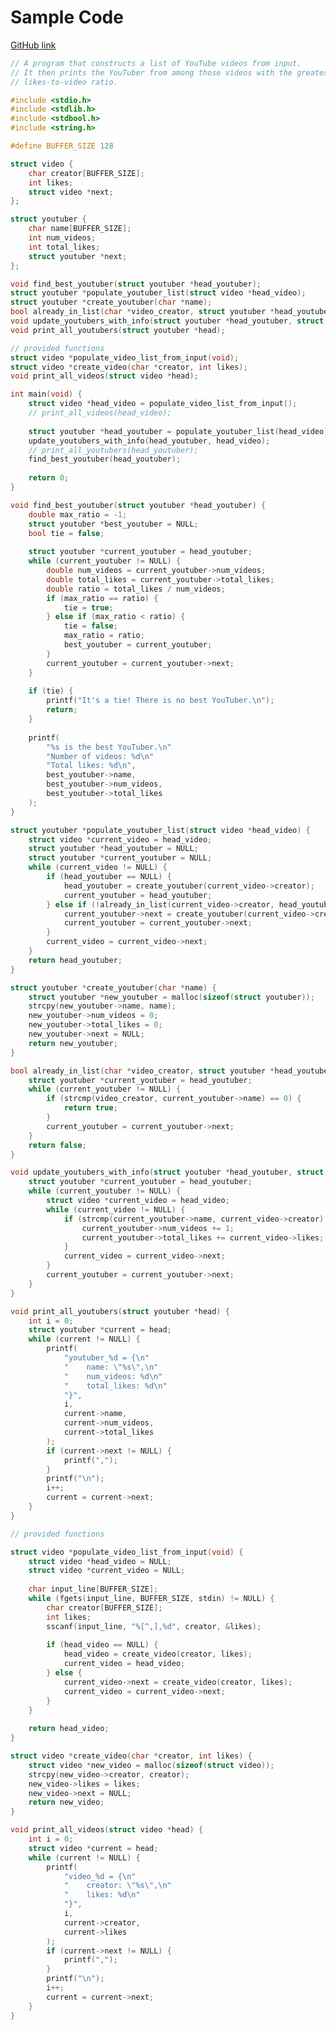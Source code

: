 # Sample Code

[GitHub link](https://github.com/csesoc/comp1511-revision-t1-2022/blob/master/solutions/best-youtuber/solution.c)

```c
// A program that constructs a list of YouTube videos from input.
// It then prints the YouTuber from among those videos with the greatest
// likes-to-video ratio.

#include <stdio.h>
#include <stdlib.h>
#include <stdbool.h>
#include <string.h>

#define BUFFER_SIZE 128

struct video {
    char creator[BUFFER_SIZE];
    int likes;
    struct video *next;
};

struct youtuber {
    char name[BUFFER_SIZE];
    int num_videos;
    int total_likes;
    struct youtuber *next;
};

void find_best_youtuber(struct youtuber *head_youtuber);
struct youtuber *populate_youtuber_list(struct video *head_video);
struct youtuber *create_youtuber(char *name);
bool already_in_list(char *video_creator, struct youtuber *head_youtuber);
void update_youtubers_with_info(struct youtuber *head_youtuber, struct video *head_video);
void print_all_youtubers(struct youtuber *head);

// provided functions
struct video *populate_video_list_from_input(void);
struct video *create_video(char *creator, int likes);
void print_all_videos(struct video *head);

int main(void) {
    struct video *head_video = populate_video_list_from_input();
    // print_all_videos(head_video);
    
    struct youtuber *head_youtuber = populate_youtuber_list(head_video);
    update_youtubers_with_info(head_youtuber, head_video);
    // print_all_youtubers(head_youtuber);
    find_best_youtuber(head_youtuber);
    
    return 0;
}

void find_best_youtuber(struct youtuber *head_youtuber) {
    double max_ratio = -1;
    struct youtuber *best_youtuber = NULL;
    bool tie = false;
    
    struct youtuber *current_youtuber = head_youtuber;
    while (current_youtuber != NULL) {
        double num_videos = current_youtuber->num_videos;
        double total_likes = current_youtuber->total_likes;
        double ratio = total_likes / num_videos;
        if (max_ratio == ratio) {
            tie = true;
        } else if (max_ratio < ratio) {
            tie = false;
            max_ratio = ratio;
            best_youtuber = current_youtuber;
        }
        current_youtuber = current_youtuber->next;
    }
    
    if (tie) {
        printf("It's a tie! There is no best YouTuber.\n");
        return;
    }
    
    printf(
        "%s is the best YouTuber.\n"
        "Number of videos: %d\n"
        "Total likes: %d\n",
        best_youtuber->name,
        best_youtuber->num_videos,
        best_youtuber->total_likes
    );
}

struct youtuber *populate_youtuber_list(struct video *head_video) {
    struct video *current_video = head_video;
    struct youtuber *head_youtuber = NULL;
    struct youtuber *current_youtuber = NULL;
    while (current_video != NULL) {
        if (head_youtuber == NULL) {
            head_youtuber = create_youtuber(current_video->creator);
            current_youtuber = head_youtuber;
        } else if (!already_in_list(current_video->creator, head_youtuber)) {
            current_youtuber->next = create_youtuber(current_video->creator);
            current_youtuber = current_youtuber->next;
        }
        current_video = current_video->next;
    }
    return head_youtuber;
}

struct youtuber *create_youtuber(char *name) {
    struct youtuber *new_youtuber = malloc(sizeof(struct youtuber));
    strcpy(new_youtuber->name, name);
    new_youtuber->num_videos = 0;
    new_youtuber->total_likes = 0;
    new_youtuber->next = NULL;
    return new_youtuber;
}

bool already_in_list(char *video_creator, struct youtuber *head_youtuber) {
    struct youtuber *current_youtuber = head_youtuber;
    while (current_youtuber != NULL) {
        if (strcmp(video_creator, current_youtuber->name) == 0) {
            return true;
        }
        current_youtuber = current_youtuber->next;
    }
    return false;
}

void update_youtubers_with_info(struct youtuber *head_youtuber, struct video *head_video) {
    struct youtuber *current_youtuber = head_youtuber;
    while (current_youtuber != NULL) {
        struct video *current_video = head_video;
        while (current_video != NULL) {
            if (strcmp(current_youtuber->name, current_video->creator) == 0) {
                current_youtuber->num_videos += 1;
                current_youtuber->total_likes += current_video->likes;
            }
            current_video = current_video->next;
        }
        current_youtuber = current_youtuber->next;
    }
}

void print_all_youtubers(struct youtuber *head) {
    int i = 0;
    struct youtuber *current = head;
    while (current != NULL) {
        printf(
            "youtuber_%d = {\n"
            "    name: \"%s\",\n"
            "    num_videos: %d\n"
            "    total_likes: %d\n"
            "}",
            i,
            current->name,
            current->num_videos,
            current->total_likes
        );
        if (current->next != NULL) {
            printf(",");
        }
        printf("\n");
        i++;
        current = current->next;
    }
}

// provided functions

struct video *populate_video_list_from_input(void) {
    struct video *head_video = NULL;
    struct video *current_video = NULL;
    
    char input_line[BUFFER_SIZE];
    while (fgets(input_line, BUFFER_SIZE, stdin) != NULL) {
        char creator[BUFFER_SIZE];
        int likes;
        sscanf(input_line, "%[^,],%d", creator, &likes);
        
        if (head_video == NULL) {
            head_video = create_video(creator, likes);
            current_video = head_video;
        } else {
            current_video->next = create_video(creator, likes);
            current_video = current_video->next;
        }
    }
    
    return head_video;
}

struct video *create_video(char *creator, int likes) {
    struct video *new_video = malloc(sizeof(struct video));
    strcpy(new_video->creator, creator);
    new_video->likes = likes;
    new_video->next = NULL;
    return new_video;
}

void print_all_videos(struct video *head) {
    int i = 0;
    struct video *current = head;
    while (current != NULL) {
        printf(
            "video_%d = {\n"
            "    creator: \"%s\",\n"
            "    likes: %d\n"
            "}",
            i,
            current->creator,
            current->likes
        );
        if (current->next != NULL) {
            printf(",");
        }
        printf("\n");
        i++;
        current = current->next;
    }
}
```
